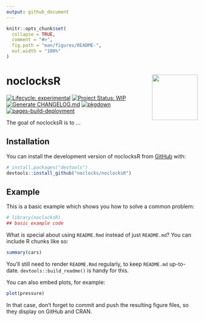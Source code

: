 ```yaml
---
output: github_document
---
```


<!-- README.md is generated from README.Rmd. Please edit that file -->

```r
knitr::opts_chunk$set(
  collapse = TRUE,
  comment = "#>",
  fig.path = "man/figures/README-",
  out.width = "100%"
)
```

# noclocksR <img src="man/figures/logo.png" align="right" height="120" alt="" />


<!-- badges: start -->
[![Lifecycle: experimental](https://img.shields.io/badge/lifecycle-experimental-orange.svg)](https://lifecycle.r-lib.org/articles/stages.html#experimental)
[![Project Status: WIP](https://www.repostatus.org/badges/latest/wip.svg)](http://www.repostatus.org/#wip)
[![Generate CHANGELOG.md](https://github.com/noclocks/noclocksR/actions/workflows/changelog.yml/badge.svg)](https://github.com/noclocks/noclocksR/actions/workflows/changelog.yml)
[![pkgdown](https://github.com/noclocks/noclocksR/actions/workflows/pkgdown.yaml/badge.svg)](https://github.com/noclocks/noclocksR/actions/workflows/pkgdown.yaml)
[![pages-build-deployment](https://github.com/noclocks/noclocksR/actions/workflows/pages/pages-build-deployment/badge.svg)](https://github.com/noclocks/noclocksR/actions/workflows/pages/pages-build-deployment)
<!-- badges: end -->

The goal of noclocksR is to ...

## Installation

You can install the development version of noclocksR from [GitHub](https://github.com/) with:

``` r
# install.packages("devtools")
devtools::install_github("noclocks/noclocksR")
```

## Example

This is a basic example which shows you how to solve a common problem:

```r
# library(noclocksR)
## basic example code
```

What is special about using `README.Rmd` instead of just `README.md`? You can include R chunks like so:

```r
summary(cars)
```

You'll still need to render `README.Rmd` regularly, to keep `README.md` up-to-date. `devtools::build_readme()` is handy for this.

You can also embed plots, for example:

```r
plot(pressure)
```

In that case, don't forget to commit and push the resulting figure files, so they display on GitHub and CRAN.
